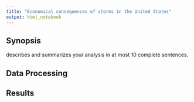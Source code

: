 ```yaml
---
title: "Economical consequences of storms in the United States"
output: html_notebook
---
```



## Synopsis

describes and summarizes your analysis in at most 10 complete sentences.

## Data Processing

## Results

